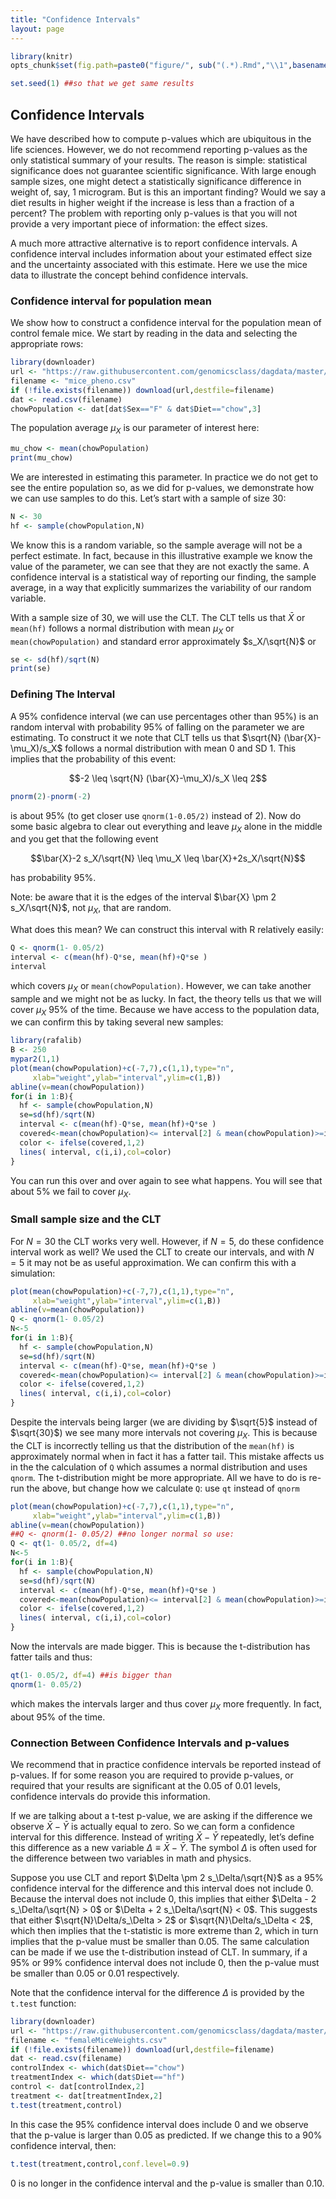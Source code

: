 ```yaml
---
title: "Confidence Intervals"
layout: page
---
```


```r
library(knitr)
opts_chunk$set(fig.path=paste0("figure/", sub("(.*).Rmd","\\1",basename(knitr:::knit_concord$get('infile'))), "-"))
```


```r
set.seed(1) ##so that we get same results
```


## Confidence Intervals
We have described how to compute p-values which are ubiquitous in the life sciences. However, we do not recommend reporting p-values as the only statistical summary of your results. The reason is simple: statistical significance does not guarantee scientific significance. With large enough sample sizes, one might detect a statistically significance difference in weight of, say, 1 microgram. But is this an important finding? Would we say a diet results in higher weight if the increase is less than a fraction of a percent? The problem with reporting only p-values is that you will not provide a very important piece of information: the effect sizes.

A much more attractive alternative is to report confidence intervals. A confidence interval includes information about your estimated effect size and the uncertainty associated with this estimate. Here we use the mice data to illustrate the concept behind confidence intervals.

### Confidence interval for population mean

We show how to construct a confidence interval for the population mean of control female mice. 
We start by reading in the data and selecting the appropriate rows:

```r
library(downloader)
url <- "https://raw.githubusercontent.com/genomicsclass/dagdata/master/inst/extdata/mice_pheno.csv"
filename <- "mice_pheno.csv"
if (!file.exists(filename)) download(url,destfile=filename)
dat <- read.csv(filename)
chowPopulation <- dat[dat$Sex=="F" & dat$Diet=="chow",3]
```

The population average $\mu_X$ is our parameter of interest here:

```r
mu_chow <- mean(chowPopulation)
print(mu_chow)
```

We are interested in estimating this parameter. In practice we do not get to see the entire population so, as we did for p-values, we demonstrate how we can use samples to do this. Let's start with a sample of size 30:

```r
N <- 30
hf <- sample(chowPopulation,N)
```

We know this is a random variable, so the sample average will not be a perfect estimate. In fact, because in this illustrative example we know the value of the parameter, we can see that they are not exactly the same. A confidence interval is a statistical way of reporting our finding, the sample average, in a way that explicitly summarizes the variability of our random variable.

With a sample size of 30, we will use the CLT. The CLT tells us that $\bar{X}$ or `mean(hf)` follows a normal distribution with mean $\mu_X$ or `mean(chowPopulation)` and standard error approximately  $s_X/\sqrt{N}$ or

```r
se <- sd(hf)/sqrt(N)
print(se)
```

<a name="interval"></a>

### Defining The Interval

A 95% confidence interval (we can use percentages other than 95%) is an random interval with probability 95% of falling on the parameter we are estimating. To construct it we note that CLT tells us that $\sqrt{N} (\bar{X}-\mu_X)/s_X$ follows a normal distribution with mean 0 and SD 1. This implies that the probability of this event:

$$-2 \leq \sqrt{N} (\bar{X}-\mu_X)/s_X \leq 2$$  

```r
pnorm(2)-pnorm(-2)
```

is about 95% (to get closer use `qnorm(1-0.05/2)` instead of 2). Now do some basic algebra to clear out everything and leave $\mu_X$  alone in the middle and you get that the following event

$$\bar{X}-2 s_X/\sqrt{N} \leq \mu_X \leq \bar{X}+2s_X/\sqrt{N}$$  

has probability 95%. 

Note: be aware that it is the edges of the interval $\bar{X} \pm 2 s_X/\sqrt{N}$, not $\mu_X$, that are random. 


What does this mean? We can construct this interval with R relatively easily:
```r
Q <- qnorm(1- 0.05/2)
interval <- c(mean(hf)-Q*se, mean(hf)+Q*se )
interval
```

which covers $\mu_X$ or `mean(chowPopulation)`. However, we can take another sample and we might not be as lucky. In fact, the theory tells us that we will cover $\mu_X$ 95% of the time. Because we have access to the population data, we can confirm this by taking several new samples:

```r
library(rafalib)
B <- 250
mypar2(1,1)
plot(mean(chowPopulation)+c(-7,7),c(1,1),type="n",
     xlab="weight",ylab="interval",ylim=c(1,B))
abline(v=mean(chowPopulation))
for(i in 1:B){
  hf <- sample(chowPopulation,N)
  se=sd(hf)/sqrt(N)
  interval <- c(mean(hf)-Q*se, mean(hf)+Q*se )
  covered<-mean(chowPopulation)<= interval[2] & mean(chowPopulation)>=interval[1]
  color <- ifelse(covered,1,2)
  lines( interval, c(i,i),col=color)
}
```

You can run this over and over again to see what happens. You will see that about 5% we fail to cover $\mu_X$.

<a name="smallsample"></a>

### Small sample size and the CLT

For $N=30$ the CLT works very well. However, if $N=5$, do these confidence interval work as well? We used the CLT to create our intervals, and with $N=5$ it may not be as useful approximation. We can confirm this with a simulation:


```r
plot(mean(chowPopulation)+c(-7,7),c(1,1),type="n",
     xlab="weight",ylab="interval",ylim=c(1,B))
abline(v=mean(chowPopulation))
Q <- qnorm(1- 0.05/2)
N<-5
for(i in 1:B){
  hf <- sample(chowPopulation,N)
  se=sd(hf)/sqrt(N)
  interval <- c(mean(hf)-Q*se, mean(hf)+Q*se )
  covered<-mean(chowPopulation)<= interval[2] & mean(chowPopulation)>=interval[1]
  color <- ifelse(covered,1,2)
  lines( interval, c(i,i),col=color)
}
```

Despite the intervals being larger (we are dividing by $\sqrt{5}$ instead of $\sqrt{30}$) we see many more intervals not covering $\mu_X$. This is because the CLT is incorrectly telling us that the distribution of the `mean(hf)` is approximately normal when in fact it has a fatter tail. This mistake affects us in the the calculation of `Q` which assumes a normal distribution and uses `qnorm`. The t-distribution might be more appropriate. All we have to do is re-run the above, but change how we calculate `Q`: use `qt` instead of `qnorm`


```r
plot(mean(chowPopulation)+c(-7,7),c(1,1),type="n",
     xlab="weight",ylab="interval",ylim=c(1,B))
abline(v=mean(chowPopulation))
##Q <- qnorm(1- 0.05/2) ##no longer normal so use:
Q <- qt(1- 0.05/2, df=4)
N<-5
for(i in 1:B){
  hf <- sample(chowPopulation,N)
  se=sd(hf)/sqrt(N)
  interval <- c(mean(hf)-Q*se, mean(hf)+Q*se )
  covered<-mean(chowPopulation)<= interval[2] & mean(chowPopulation)>=interval[1]
  color <- ifelse(covered,1,2)
  lines( interval, c(i,i),col=color)
}
```

Now the intervals are made bigger. This is because the t-distribution has fatter tails and thus:
```r
qt(1- 0.05/2, df=4) ##is bigger than 
qnorm(1- 0.05/2)
```

which makes the intervals larger and thus cover $\mu_X$ more frequently. In fact, about 95% of the time.


### Connection Between Confidence Intervals and p-values

We recommend that in practice confidence intervals be reported instead of p-values. If for some reason you are required to provide p-values, or required that your results are significant at the 0.05 of 0.01 levels, confidence intervals do provide this information. 

If we are talking about a t-test p-value, we are asking if the difference we observe $\bar{X} - \bar{Y}$ is actually equal to zero. So we can form a confidence interval for this difference. Instead of writing $\bar{X} - \bar{Y}$ repeatedly, let's define this difference as a new variable $\Delta \equiv \bar{X} - \bar{Y}$. The symbol $\Delta$ is often used for the difference between two variables in math and physics. 

Suppose you use CLT and report $\Delta \pm 2 s_\Delta/\sqrt{N}$ as a 95% confidence interval for the difference and this interval does not include 0. Because the interval does not include 0, this implies that either $\Delta - 2 s_\Delta/\sqrt{N}  > 0$ or $\Delta + 2 s_\Delta/\sqrt{N} < 0$. This suggests that either $\sqrt{N}\Delta/s_\Delta > 2$ or $\sqrt{N}\Delta/s_\Delta < 2$, which then implies that the t-statistic is more extreme than 2, which in turn implies that the p-value must be smaller than 0.05. The same calculation can be made if we use the t-distribution instead of CLT. In summary, if a 95% or 99% confidence interval does not include 0, then the p-value must be smaller than 0.05 or 0.01 respectively.

Note that the confidence interval for the difference $\Delta$ is provided by the `t.test` function:

```r
library(downloader)
url <- "https://raw.githubusercontent.com/genomicsclass/dagdata/master/inst/extdata/femaleMiceWeights.csv"
filename <- "femaleMiceWeights.csv"
if (!file.exists(filename)) download(url,destfile=filename)
dat <- read.csv(filename)
controlIndex <- which(dat$Diet=="chow")
treatmentIndex <- which(dat$Diet=="hf")
control <- dat[controlIndex,2]
treatment <- dat[treatmentIndex,2]
t.test(treatment,control)
```


In this case the 95% confidence interval does include 0 and we observe that the p-value is larger than 0.05 as predicted. If we change this to a 90% confidence interval, then:

```r
t.test(treatment,control,conf.level=0.9)
```

0 is no longer in the confidence interval and the p-value is smaller than 0.10.

